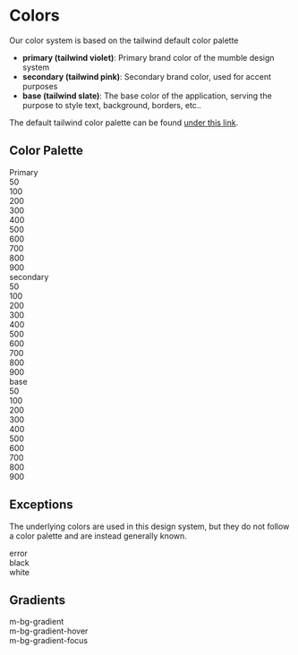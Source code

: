 
<Meta title="Foundation/Colors"/>

# Colors

Our color system is based on the tailwind default color palette


- **primary (tailwind violet)**: Primary brand color of the mumble design system
- **secondary (tailwind pink)**: Secondary brand color, used for accent purposes
- **base (tailwind slate)**: The base color of the application, serving the purpose to style text, background, borders, etc..

The default tailwind color palette can be found [under this link](https://tailwindcss.com/docs/customizing-colors#default-color-palette).

## Color Palette

<Unstyled>
    <div className="flex">
        <div className="w-[100px] gap-l">
            Primary
        </div>
        <div className="flex flex-wrap">
            <div className="flex-col">
                <div className="h-xl w-xxl bg-primary-50"></div>
                <span>50</span>
            </div>
            <div className="flex-col">
                <div className="h-xl w-xxl bg-primary-100"></div>
                <span>100</span>
            </div>
            <div className="flex-col">
                <div className="h-xl w-xxl bg-primary-200"></div>
                <span>200</span>
            </div>
            <div className="flex-col">
                <div className="h-xl w-xxl bg-primary-300"></div>
                <span>300</span>
            </div>
            <div className="flex-col">
                <div className="h-xl w-xxl bg-primary-400"></div>
                <span>400</span>
            </div>
            <div className="flex-col">
                <div className="h-xl w-xxl bg-primary-500"></div>
                <span>500</span>
            </div>
            <div className="flex-col">
                <div className="h-xl w-xxl bg-primary-600"></div>
                <span>600</span>
            </div>
            <div className="flex-col">
                <div className="h-xl w-xxl bg-primary-700"></div>
                <span>700</span>
            </div>
            <div className="flex-col">
                <div className="h-xl w-xxl bg-primary-800"></div>
                <span>800</span>
            </div>
            <div className="flex-col">
                <div className="h-xl w-xxl bg-primary-900"></div>
                <span>900</span>
            </div>
        </div>
    </div>
    <div className="flex pt-l">
        <div className="w-[100px] gap-l flex">
            secondary
        </div>
        <div className="flex flex-wrap">
            <div className="flex-col">
                <div className="h-xl w-xxl bg-secondary-50"></div>
                <span>50</span>
            </div>
            <div className="flex-col">
                <div className="h-xl w-xxl bg-secondary-100"></div>
                <span>100</span>
            </div>
            <div className="flex-col">
                <div className="h-xl w-xxl bg-secondary-200"></div>
                <span>200</span>
            </div>
            <div className="flex-col">
                <div className="h-xl w-xxl bg-secondary-300"></div>
                <span>300</span>
            </div>
            <div className="flex-col">
                <div className="h-xl w-xxl bg-secondary-400"></div>
                <span>400</span>
            </div>
            <div className="flex-col">
                <div className="h-xl w-xxl bg-secondary-500"></div>
                <span>500</span>
            </div>
            <div className="flex-col">
                <div className="h-xl w-xxl bg-secondary-600"></div>
                <span>600</span>
            </div>
            <div className="flex-col">
                <div className="h-xl w-xxl bg-secondary-700"></div>
                <span>700</span>
            </div>
            <div className="flex-col">
                <div className="h-xl w-xxl bg-secondary-800"></div>
                <span>800</span>
            </div>
            <div className="flex-col">
                <div className="h-xl w-xxl bg-secondary-900"></div>
                <span>900</span>
            </div>
        </div>
    </div>
    <div className="flex pt-l">
        <div className="w-[100px] gap-l flex">
            base
        </div>
        <div className="flex flex-wrap">
            <div className="flex-col">
                <div className="h-xl w-xxl bg-base-50"></div>
                <span>50</span>
            </div>
            <div className="flex-col">
                <div className="h-xl w-xxl bg-base-100"></div>
                <span>100</span>
            </div>
            <div className="flex-col">
                <div className="h-xl w-xxl bg-base-200"></div>
                <span>200</span>
            </div>
            <div className="flex-col">
                <div className="h-xl w-xxl bg-base-300"></div>
                <span>300</span>
            </div>
            <div className="flex-col">
                <div className="h-xl w-xxl bg-base-400"></div>
                <span>400</span>
            </div>
            <div className="flex-col">
                <div className="h-xl w-xxl bg-base-500"></div>
                <span>500</span>
            </div>
            <div className="flex-col">
                <div className="h-xl w-xxl bg-base-600"></div>
                <span>600</span>
            </div>
            <div className="flex-col">
                <div className="h-xl w-xxl bg-base-700"></div>
                <span>700</span>
            </div>
            <div className="flex-col">
                <div className="h-xl w-xxl bg-base-800"></div>
                <span>800</span>
            </div>
            <div className="flex-col">
                <div className="h-xl w-xxl bg-base-900"></div>
                <span>900</span>
            </div>
        </div>
    </div>
</Unstyled>

## Exceptions

The underlying colors are used in this design system, but they do not follow a color palette and are instead
generally known.

<Unstyled>
    <div className="flex flex-wrap gap-l">
        <div>
            <div className="h-xl w-xxl border-2 border-white bg-error"/>
            <span>error</span>
        </div>
        <div>
            <div className="h-xl w-xxl border-2 border-white bg-black"/>
            <span>black</span>
        </div>
        <div>
            <div className="h-xl w-xxl border-2 border-black bg-white"/>
            <span>white</span>
        </div>
    </div>
</Unstyled>

## Gradients

<Unstyled>
    <div>
        <div>
            <div className="h-xl w-[150px] mb-bg-gradient"></div>
            <span>m-bg-gradient</span>
        </div>
        <div className="pt-l">
            <div className="h-xl w-[150px] mb-bg-gradient-hover"></div>
            <span>m-bg-gradient-hover</span>
        </div>
        <div className="pt-l">
            <div className="h-xl w-[150px] mb-bg-gradient-focus"></div>
            <span>m-bg-gradient-focus</span>
        </div>
    </div>
</Unstyled>